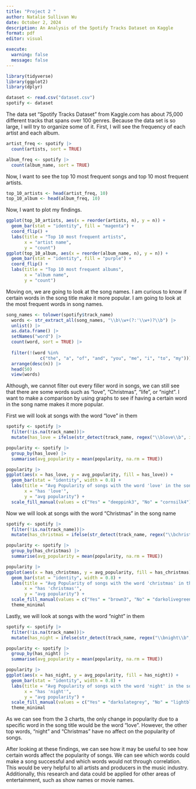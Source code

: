 ```yaml
---
title: "Project 2 "
author: Natalie Sullivan Wu
date: October 2, 2024
description: An Analysis of the Spotify Tracks Dataset on Kaggle 
format: pdf
editor: visual

execute: 
  warning: false 
  message: false
---
```


```r
library(tidyverse)
library(ggplot2)
library(dplyr)

dataset <- read.csv("dataset.csv")
spotify <- dataset
```

The data set "Spotify Tracks Dataset" from Kaggle.com has about 75,000 different tracks that spans over 100 genres. Because the data set is so large, I will try to organize some of it. First, I will see the frequency of each artist and each album.

```r
artist_freq <- spotify |> 
  count(artists, sort = TRUE)

album_freq <- spotify |> 
  count(album_name, sort = TRUE)
```

Now, I want to see the top 10 most frequent songs and top 10 most frequent artists.

```r
top_10_artists <- head(artist_freq, 10)
top_10_album <- head(album_freq, 10)
```

Now, I want to plot my findings.

```r
ggplot(top_10_artists, aes(x = reorder(artists, n), y = n)) +
  geom_bar(stat = "identity", fill = "magenta") + 
  coord_flip() + 
  labs(title = "Top 10 most frequent artists", 
       x = "artist name", 
       y = "count")
ggplot(top_10_album, aes(x = reorder(album_name, n), y = n)) + 
  geom_bar(stat = "identity", fill = "purple") + 
  coord_flip() + 
  labs(title = "Top 10 most frequent albums", 
       x = "album name", 
       y = "count")
```

Moving on, we are going to look at the song names. I am curious to know if certain words in the song title make it more popular. I am going to look at the most frequent words in song names.

```r
song_names <- tolower(spotify$track_name)
  words <- str_extract_all(song_names, "\\b\\w+(?:'\\w+)?\\b") |>
  unlist() |>
  as.data.frame() |>
  setNames("word") |> 
  count(word, sort = TRUE) |>
    
  filter(!(word %in%
             c("the", "a", "of", "and", "you", "me", "i", "to", "my"))) |>
  arrange(desc(n)) |>
  head(50)
  view(words)
```

Although, we cannot filter out every filler word in songs, we can still see that there are some words such as "love", "Christmas", "life", or "night". I want to make a comparison by using graphs to see if having a certain word in the song name makes it more popular.

First we will look at songs with the word "love" in them

```r
spotify <- spotify |>
  filter(!is.na(track_name))|>
  mutate(has_love = ifelse(str_detect(track_name, regex("\\blove\\b", ignore_case = TRUE )), "Yes", "No"))

popularity <- spotify |>
  group_by(has_love) |>
  summarise(avg_popularity = mean(popularity, na.rm = TRUE))

popularity |>
ggplot(aes(x = has_love, y = avg_popularity, fill = has_love)) + 
  geom_bar(stat = "identity", width = 0.8) + 
  labs(title = "Avg Popularity of songs with the word 'love' in the song title", 
       x = "has 'love'", 
       y = "avg popularity") +
  scale_fill_manual(values = c("Yes" = "deeppink3", "No" = "cornsilk4"))
```

Now we will look at songs with the word "Christmas" in the song name

```r
spotify <- spotify |>
  filter(!is.na(track_name))|>
  mutate(has_christmas = ifelse(str_detect(track_name, regex("\\bchristmas\\b", ignore_case = TRUE )), "Yes", "No"))

popularity <- spotify |>
  group_by(has_christmas) |>
  summarise(avg_popularity = mean(popularity, na.rm = TRUE))

popularity |>
ggplot(aes(x = has_christmas, y = avg_popularity, fill = has_christmas)) + 
  geom_bar(stat = "identity", width = 0.8) + 
  labs(title = "Avg Popularity of songs with the word 'christmas' in the song title", 
       x = "has 'christmas'", 
       y = "avg popularity") +
  scale_fill_manual(values = c("Yes" = "brown3", "No" = "darkolivegreen4"))
  theme_minimal
```

Lastly, we will look at songs with the word "night" in them

```r
spotify <- spotify |>
  filter(!is.na(track_name))|>
  mutate(has_night = ifelse(str_detect(track_name, regex("\\bnight\\b", ignore_case = TRUE )), "Yes", "No"))

popularity <- spotify |>
  group_by(has_night) |>
  summarise(avg_popularity = mean(popularity, na.rm = TRUE))

popularity |>
ggplot(aes(x = has_night, y = avg_popularity, fill = has_night)) + 
  geom_bar(stat = "identity", width = 0.8) + 
  labs(title = "Avg Popularity of songs with the word 'night' in the song title", 
       x = "has 'night'", 
       y = "avg popularity") +
  scale_fill_manual(values = c("Yes" = "darkslategrey", "No" = "lightblue"))
  theme_minimal
```

As we can see from the 3 charts, the only change in popularity due to a specific word in the song title would be the word "love". However, the other top words, "night" and "Christmas" have no affect on the popularity of songs.

After looking at these findings, we can see how it may be useful to see how certain words affect the popularity of songs. We can see which words could make a song successful and which words would not through correlation. This would be very helpful to all artists and producers in the music industry. Additionally, this research and data could be applied for other areas of entertainment, such as show names or movie names.
